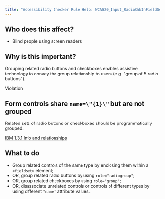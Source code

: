 ```yaml
---
title: "Accessibility Checker Rule Help: WCAG20_Input_RadioChkInFieldSet"
---
```


<div className="toolHelp">
<Row>
<Column colLg={5} colMd={3} colSm={4} className="toolLeft">

## Who does this affect?

 * Blind people using screen readers

## Why is this important?

Grouping related radio buttons and checkboxes enables assistive technology to convey the group relationship to users (e.g. "group of 5 radio buttons").

</Column>
<Column colLg={11} colMd={5} colSm={4} className="toolMain">

<div id="locLevel" className="level-violation">Violation</div>

## Form controls share `name=\"{1}\"` but are not grouped
Related sets of radio buttons or checkboxes should be programmatically grouped.

[IBM 1.3.1 Info and relationships](https://www.ibm.com/able/guidelines/ci162/info_and_relationships.html)

<div id="locSnippet"></div>

## What to do

 * Group related controls of the same type by enclosing them within a `<fieldset>` element;
 * OR, group related radio buttons by using `role="radiogroup"`;
 * OR, group related checkboxes by using `role="group"`;
 * OR, disassociate unrelated controls or controls of different types by using different `"name"` attribute values.


</Column>
</Row>
</div>
